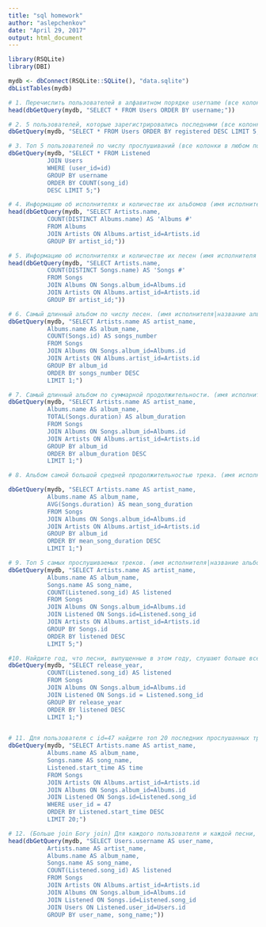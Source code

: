 ```yaml
---
title: "sql homework"
author: "aslepchenkov"
date: "April 29, 2017"
output: html_document
---
```


```r
library(RSQLite)
library(DBI)
```


```r
mydb <- dbConnect(RSQLite::SQLite(), "data.sqlite")
dbListTables(mydb)

# 1. Перечислить пользователей в алфавитном порядке username (все колонки в любом порядке)
head(dbGetQuery(mydb, "SELECT * FROM Users ORDER BY username;"))

# 2. 5 пользователей, которые зарегистрировались последними (все колонки в любом порядке)
dbGetQuery(mydb, "SELECT * FROM Users ORDER BY registered DESC LIMIT 5;")

# 3. Топ 5 пользователей по числу прослушиваний (все колонки в любом порядке)
dbGetQuery(mydb, "SELECT * FROM Listened 
           JOIN Users 
           WHERE (user_id=id) 
           GROUP BY username 
           ORDER BY COUNT(song_id) 
           DESC LIMIT 5;")

# 4. Информацию об исполнителях и количестве их альбомов (имя исполнителя|число)
head(dbGetQuery(mydb, "SELECT Artists.name, 
           COUNT(DISTINCT Albums.name) AS 'Albums #'
           FROM Albums 
           JOIN Artists ON Albums.artist_id=Artists.id 
           GROUP BY artist_id;"))

# 5. Информацию об исполнителях и количестве их песен (имя исполнителя|число)
head(dbGetQuery(mydb, "SELECT Artists.name, 
           COUNT(DISTINCT Songs.name) AS 'Songs #' 
           FROM Songs 
           JOIN Albums ON Songs.album_id=Albums.id 
           JOIN Artists ON Albums.artist_id=Artists.id 
           GROUP BY artist_id;"))

# 6. Самый длинный альбом по числу песен. (имя исполнителя|название альбома|число)
dbGetQuery(mydb, "SELECT Artists.name AS artist_name, 
           Albums.name AS album_name, 
           COUNT(Songs.id) AS songs_number 
           FROM Songs 
           JOIN Albums ON Songs.album_id=Albums.id 
           JOIN Artists ON Albums.artist_id=Artists.id 
           GROUP BY album_id 
           ORDER BY songs_number DESC 
           LIMIT 1;")

# 7. Самый длинный альбом по суммарной продолжительности. (имя исполнителя|название альбома|число)
dbGetQuery(mydb, "SELECT Artists.name AS artist_name, 
           Albums.name AS album_name, 
           TOTAL(Songs.duration) AS album_duration 
           FROM Songs 
           JOIN Albums ON Songs.album_id=Albums.id 
           JOIN Artists ON Albums.artist_id=Artists.id 
           GROUP BY album_id 
           ORDER BY album_duration DESC
           LIMIT 1;")

# 8. Альбом самой большой средней продолжительностью трека. (имя исполнителя|название альбома|число)

dbGetQuery(mydb, "SELECT Artists.name AS artist_name, 
           Albums.name AS album_name, 
           AVG(Songs.duration) AS mean_song_duration 
           FROM Songs 
           JOIN Albums ON Songs.album_id=Albums.id 
           JOIN Artists ON Albums.artist_id=Artists.id 
           GROUP BY album_id 
           ORDER BY mean_song_duration DESC 
           LIMIT 1;")

# 9. Топ 5 самых прослушиваемых треков. (имя исполнителя|название альбома|название песни|число)
dbGetQuery(mydb, "SELECT Artists.name AS artist_name, 
           Albums.name AS album_name,
           Songs.name AS song_name,
           COUNT(Listened.song_id) AS listened
           FROM Songs 
           JOIN Albums ON Songs.album_id=Albums.id
           JOIN Listened ON Songs.id=Listened.song_id
           JOIN Artists ON Albums.artist_id=Artists.id 
           GROUP BY Songs.id
           ORDER BY listened DESC 
           LIMIT 5;")

#10. Найдите год, что песни, выпущенные в этом году, слушают больше всего (год|количество прослушиваний)
dbGetQuery(mydb, "SELECT release_year,
           COUNT(Listened.song_id) AS listened
           FROM Songs 
           JOIN Albums ON Songs.album_id=Albums.id
           JOIN Listened ON Songs.id = Listened.song_id
           GROUP BY release_year
           ORDER BY listened DESC 
           LIMIT 1;")


# 11. Для пользователя с id=47 найдите топ 20 последних прослушанных треков. (имя исполнителя|название альбома|название песни|когда)
dbGetQuery(mydb, "SELECT Artists.name AS artist_name,
           Albums.name AS album_name,
           Songs.name AS song_name,
           Listened.start_time AS time
           FROM Songs 
           JOIN Artists ON Albums.artist_id=Artists.id 
           JOIN Albums ON Songs.album_id=Albums.id
           JOIN Listened ON Songs.id=Listened.song_id
           WHERE user_id = 47
           ORDER BY Listened.start_time DESC 
           LIMIT 20;")

# 12. (Больше join Богу join) Для каждого пользователя и каждой песни, которую пользователь прослушал, найдите количество прослушиваний. (имя пользователя|имя исполнителя|название альбома|название песни|число) . Подсказка – можно использовать пару колонок в group by.
head(dbGetQuery(mydb, "SELECT Users.username AS user_name,
           Artists.name AS artist_name,
           Albums.name AS album_name,
           Songs.name AS song_name,
           COUNT(Listened.song_id) AS listened
           FROM Songs 
           JOIN Artists ON Albums.artist_id=Artists.id 
           JOIN Albums ON Songs.album_id=Albums.id
           JOIN Listened ON Songs.id=Listened.song_id
           JOIN Users ON Listened.user_id=Users.id
           GROUP BY user_name, song_name;"))
```